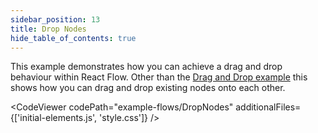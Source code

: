 ```yaml
---
sidebar_position: 13
title: Drop Nodes
hide_table_of_contents: true
---
```



This example demonstrates how you can achieve a drag and drop behaviour within React Flow. Other than the [Drag and Drop example](/docs/examples/interaction/drag-and-drop/) this shows how you can drag and drop existing nodes onto each other.

<CodeViewer
  codePath="example-flows/DropNodes"
  additionalFiles={['initial-elements.js', 'style.css']}
/>
